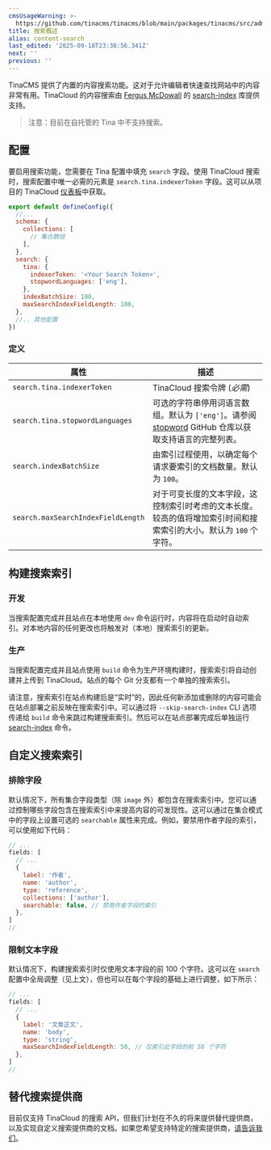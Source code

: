 ```yaml
---
cmsUsageWarning: >-
  https://github.com/tinacms/tinacms/blob/main/packages/tinacms/src/admin/pages/CollectionListPage.tsx
title: 搜索概述
alias: content-search
last_edited: '2025-09-18T23:36:56.341Z'
next: ''
previous: ''
---
```


TinaCMS 提供了内置的内容搜索功能。这对于允许编辑者快速查找网站中的内容非常有用。TinaCloud 的内容搜索由 [Fergus McDowall](https://github.com/fergiemcdowall "Fergus McDowall") 的 [search-index](https://www.npmjs.com/package/search-index "search-index") 库提供支持。

> 注意：目前在自托管的 Tina 中不支持搜索。

## 配置

要启用搜索功能，您需要在 Tina 配置中填充 `search` 字段。使用 TinaCloud 搜索时，搜索配置中唯一必需的元素是 `search.tina.indexerToken` 字段。这可以从项目的 TinaCloud [仪表板](/docs/tinacloud/dashboard/projects/#api-tokens)中获取。

```javascript
export default defineConfig({
  //...
  schema: {
    collections: [
      // 集合数组
    ],
  },
  search: {
    tina: {
      indexerToken: '<Your Search Token>',
      stopwordLanguages: ['eng'],
    },
    indexBatchSize: 100,
    maxSearchIndexFieldLength: 100,
  },
  //.. 其他配置
})
```

### 定义

| 属性                               | 描述                                                                                                                                                                                                       |
| ---------------------------------- | ---------------------------------------------------------------------------------------------------------------------------------------------------------------------------------------------------------- |
| `search.tina.indexerToken`         | TinaCloud 搜索令牌 (*必需*)                                                                                                                                                                                |
| `search.tina.stopwordLanguages`    | 可选的字符串停用词语言数组。默认为 `['eng']`。请参阅 [stopword](https://github.com/fergiemcdowall/stopword#language-code) GitHub 仓库以获取支持语言的完整列表。                                             |
| `search.indexBatchSize`            | 由索引过程使用，以确定每个请求要索引的文档数量。默认为 `100`。                                                                                                                                             |
| `search.maxSearchIndexFieldLength` | 对于可变长度的文本字段，这控制索引时考虑的文本长度。较高的值将增加索引时间和搜索索引的大小。默认为 `100` 个字符。                                                                                           |

## 构建搜索索引

### 开发

当搜索配置完成并且站点在本地使用 `dev` 命令运行时，内容将在启动时自动索引。对本地内容的任何更改也将触发对（本地）搜索索引的更新。

### 生产

当搜索配置完成并且站点使用 `build` 命令为生产环境构建时，搜索索引将自动创建并上传到 TinaCloud。站点的每个 Git 分支都有一个单独的搜索索引。

请注意，搜索索引在站点构建后是“实时”的，因此任何新添加或删除的内容可能会在站点部署之前反映在搜索索引中。可以通过将 `--skip-search-index` CLI 选项传递给 `build` 命令来跳过构建搜索索引。然后可以在站点部署完成后单独运行 [search-index](/docs/cli-overview/#tinacms-search-index) 命令。

## 自定义搜索索引

### 排除字段

默认情况下，所有集合字段类型（除 `image` 外）都包含在搜索索引中。您可以通过控制哪些字段包含在搜索索引中来提高内容的可发现性。这可以通过在集合模式中的字段上设置可选的 `searchable` 属性来完成。例如，要禁用作者字段的索引，可以使用如下代码：

```javascript
// ...
fields: [
  // ...
  {
    label: '作者',
    name: 'author',
    type: 'reference',
    collections: ['author'],
    searchable: false, // 禁用作者字段的索引
  },
]
//
```

### 限制文本字段

默认情况下，构建搜索索引时仅使用文本字段的前 100 个字符。这可以在 `search` 配置中全局调整（见上文），但也可以在每个字段的基础上进行调整，如下所示：

```javascript
// ...
fields: [
  // ...
  {
    label: '文章正文',
    name: 'body',
    type: 'string',
    maxSearchIndexFieldLength: 50, // 仅索引此字段的前 50 个字符
  },
]
//
```

## 替代搜索提供商

目前仅支持 TinaCloud 的搜索 API，但我们计划在不久的将来提供替代提供商，以及实现自定义搜索提供商的文档。如果您希望支持特定的搜索提供商，[请告诉我们](https://github.com/tinacms/tinacms/discussions)。